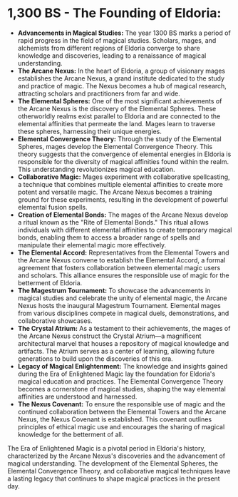 # **1,300 BS - The Founding of Eldoria:**

- **Advancements in Magical Studies:** The year 1300 BS marks a period of rapid progress in the field of magical studies. Scholars, mages, and alchemists from different regions of Eldoria converge to share knowledge and discoveries, leading to a renaissance of magical understanding.
- **The Arcane Nexus:** In the heart of Eldoria, a group of visionary mages establishes the Arcane Nexus, a grand institute dedicated to the study and practice of magic. The Nexus becomes a hub of magical research, attracting scholars and practitioners from far and wide.
- **The Elemental Spheres:** One of the most significant achievements of the Arcane Nexus is the discovery of the Elemental Spheres. These otherworldly realms exist parallel to Eldoria and are connected to the elemental affinities that permeate the land. Mages learn to traverse these spheres, harnessing their unique energies.
- **Elemental Convergence Theory:** Through the study of the Elemental Spheres, mages develop the Elemental Convergence Theory. This theory suggests that the convergence of elemental energies in Eldoria is responsible for the diversity of magical affinities found within the realm. This understanding revolutionizes magical education.
- **Collaborative Magic:** Mages experiment with collaborative spellcasting, a technique that combines multiple elemental affinities to create more potent and versatile magic. The Arcane Nexus becomes a training ground for these experiments, resulting in the development of powerful elemental fusion spells.
- **Creation of Elemental Bonds:** The mages of the Arcane Nexus develop a ritual known as the "Rite of Elemental Bonds." This ritual allows individuals with different elemental affinities to create temporary magical bonds, enabling them to access a broader range of spells and manipulate their elemental magic more effectively.
- **The Elemental Accord:** Representatives from the Elemental Towers and the Arcane Nexus convene to establish the Elemental Accord, a formal agreement that fosters collaboration between elemental magic users and scholars. This alliance ensures the responsible use of magic for the betterment of Eldoria.
- **The Magestrum Tournament:** To showcase the advancements in magical studies and celebrate the unity of elemental magic, the Arcane Nexus hosts the inaugural Magestrum Tournament. Elemental mages from various disciplines compete in magical duels, demonstrations, and collaborative showcases.
- **The Crystal Atrium:** As a testament to their achievements, the mages of the Arcane Nexus construct the Crystal Atrium—a magnificent architectural marvel that houses a repository of magical knowledge and artifacts. The Atrium serves as a center of learning, allowing future generations to build upon the discoveries of this era.
- **Legacy of Magical Enlightenment:** The knowledge and insights gained during the Era of Enlightened Magic lay the foundation for Eldoria's magical education and practices. The Elemental Convergence Theory becomes a cornerstone of magical studies, shaping the way elemental affinities are understood and harnessed.
- **The Nexus Covenant:** To ensure the responsible use of magic and the continued collaboration between the Elemental Towers and the Arcane Nexus, the Nexus Covenant is established. This covenant outlines principles of ethical magic use and encourages the sharing of magical knowledge for the betterment of all.

The Era of Enlightened Magic is a pivotal period in Eldoria's history, characterized by the Arcane Nexus's discoveries and the advancement of magical understanding. The development of the Elemental Spheres, the Elemental Convergence Theory, and collaborative magical techniques leave a lasting legacy that continues to shape magical practices in the present day.